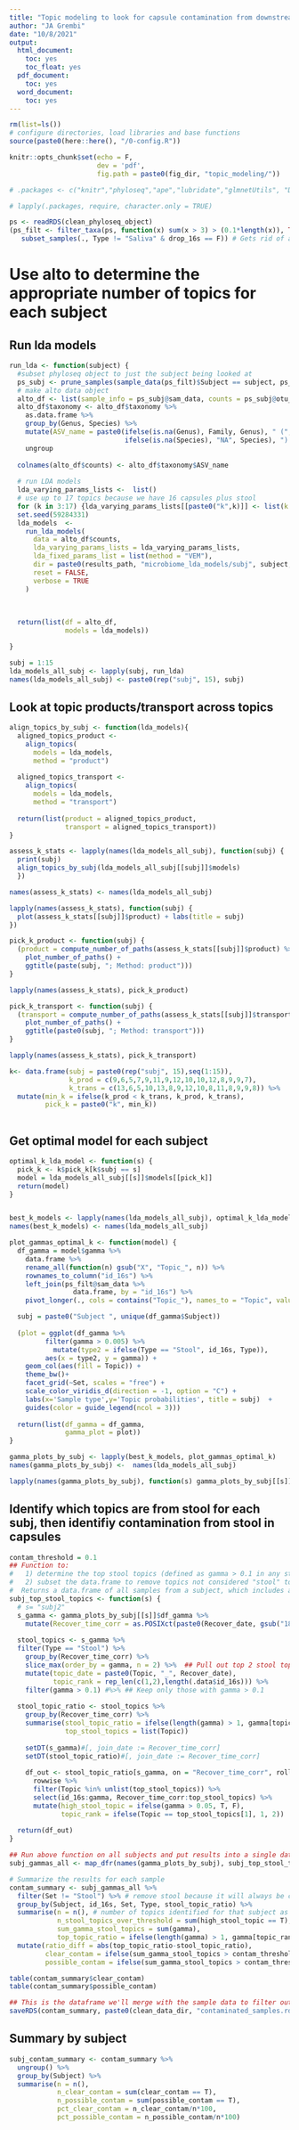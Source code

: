 ```yaml
---
title: "Topic modeling to look for capsule contamination from downstream locations"
author: "JA Grembi"
date: "10/8/2021"
output: 
  html_document:
    toc: yes
    toc_float: yes
  pdf_document:
    toc: yes
  word_document:
    toc: yes
---
```


```r
rm(list=ls())
# configure directories, load libraries and base functions
source(paste0(here::here(), "/0-config.R"))

knitr::opts_chunk$set(echo = F,
                      dev = 'pdf', 
                      fig.path = paste0(fig_dir, "topic_modeling/"))

# .packages <- c("knitr","phyloseq","ape","lubridate","glmnetUtils", "DESeq2", "MetaTopics", "slam", "topicmodels", "reshape2","tidyverse", "alto")

# lapply(.packages, require, character.only = TRUE)

```

```r
ps <- readRDS(clean_phyloseq_object)
(ps_filt <- filter_taxa(ps, function(x) sum(x > 3) > (0.1*length(x)), TRUE) %>% # Gets rid of all taxa not found at a count of 3 in at least 10% of samples
   subset_samples(., Type != "Saliva" & drop_16s == F)) # Gets rid of all saliva samples plus other duplicates and non-useful samples

```



# Use alto to determine the appropriate number of topics for each subject

## Run lda models
```r
run_lda <- function(subject) {
  #subset phyloseq object to just the subject being looked at
  ps_subj <- prune_samples(sample_data(ps_filt)$Subject == subject, ps_filt)
  # make alto data object
  alto_df <- list(sample_info = ps_subj@sam_data, counts = ps_subj@otu_table, taxonomy = ps_subj@tax_table)  
  alto_df$taxonomy <- alto_df$taxonomy %>%
    as.data.frame %>%
    group_by(Genus, Species) %>%
    mutate(ASV_name = paste0(ifelse(is.na(Genus), Family, Genus), " (", 
                             ifelse(is.na(Species), "NA", Species), ") ", row_number())) %>%
    ungroup
  
  colnames(alto_df$counts) <- alto_df$taxonomy$ASV_name
    
  # run LDA models
  lda_varying_params_lists <-  list()
  # use up to 17 topics because we have 16 capsules plus stool
  for (k in 3:17) {lda_varying_params_lists[[paste0("k",k)]] <- list(k = k)} 
  set.seed(59284331)
  lda_models  <- 
    run_lda_models(
      data = alto_df$counts,
      lda_varying_params_lists = lda_varying_params_lists,
      lda_fixed_params_list = list(method = "VEM"),
      dir = paste0(results_path, "microbiome_lda_models/subj", subject, "/"),
      reset = FALSE,
      verbose = TRUE
    )
  
  
  
  return(list(df = alto_df,
              models = lda_models))

}

subj = 1:15
lda_models_all_subj <- lapply(subj, run_lda)
names(lda_models_all_subj) <- paste0(rep("subj", 15), subj)
```

## Look at topic products/transport across topics
```r

align_topics_by_subj <- function(lda_models){
  aligned_topics_product <- 
    align_topics(
      models = lda_models,
      method = "product") 
  
  aligned_topics_transport <- 
    align_topics(
      models = lda_models,
      method = "transport")   
  
  return(list(product = aligned_topics_product,
              transport = aligned_topics_transport))
}

assess_k_stats <- lapply(names(lda_models_all_subj), function(subj) {
  print(subj)
  align_topics_by_subj(lda_models_all_subj[[subj]]$models)
  })

names(assess_k_stats) <- names(lda_models_all_subj)
```

```r
lapply(names(assess_k_stats), function(subj) {
  plot(assess_k_stats[[subj]]$product) + labs(title = subj)
})


```

```r
pick_k_product <- function(subj) {
  (product = compute_number_of_paths(assess_k_stats[[subj]]$product) %>% 
    plot_number_of_paths() + 
    ggtitle(paste(subj, "; Method: product")))  
}

lapply(names(assess_k_stats), pick_k_product)
```
```r
pick_k_transport <- function(subj) {
  (transport = compute_number_of_paths(assess_k_stats[[subj]]$transport) %>% 
    plot_number_of_paths() + 
    ggtitle(paste0(subj, "; Method: transport")))
}

lapply(names(assess_k_stats), pick_k_transport)

k<- data.frame(subj = paste0(rep("subj", 15),seq(1:15)), 
               k_prod = c(9,6,5,7,9,11,9,12,10,10,12,8,9,9,7),
               k_trans = c(13,6,5,10,13,8,9,12,10,8,11,8,9,9,8)) %>%
  mutate(min_k = ifelse(k_prod < k_trans, k_prod, k_trans),
         pick_k = paste0("k", min_k))
               
```


## Get optimal model for each subject
```r
optimal_k_lda_model <- function(s) {
  pick_k <- k$pick_k[k$subj == s]
  model = lda_models_all_subj[[s]]$models[[pick_k]]
  return(model)
}


best_k_models <- lapply(names(lda_models_all_subj), optimal_k_lda_model)
names(best_k_models) <- names(lda_models_all_subj)

plot_gammas_optimal_k <- function(model) {
  df_gamma = model$gamma %>%
    data.frame %>%
    rename_all(function(n) gsub("X", "Topic_", n)) %>%
    rownames_to_column("id_16s") %>%
    left_join(ps_filt@sam_data %>% 
                data.frame, by = "id_16s") %>%
    pivot_longer(., cols = contains("Topic_"), names_to = "Topic", values_to = "gamma")

  subj = paste0("Subject ", unique(df_gamma$Subject))
  
  (plot = ggplot(df_gamma %>%
         filter(gamma > 0.005) %>%
           mutate(type2 = ifelse(Type == "Stool", id_16s, Type)), 
         aes(x = type2, y = gamma)) +
    geom_col(aes(fill = Topic)) +
    theme_bw()+
    facet_grid(~Set, scales = "free") + 
    scale_color_viridis_d(direction = -1, option = "C") +
    labs(x='Sample type',y='Topic probabilities', title = subj)  +
    guides(color = guide_legend(ncol = 3))) 
  
  return(list(df_gamma = df_gamma, 
              gamma_plot = plot))
}

gamma_plots_by_subj <- lapply(best_k_models, plot_gammas_optimal_k)
names(gamma_plots_by_subj) <-  names(lda_models_all_subj)

```


```r
lapply(names(gamma_plots_by_subj), function(s) gamma_plots_by_subj[[s]]$gamma_plot)
```




## Identify which topics are from stool for each subj, then identifiy contamination from stool in capsules

```r

contam_threshold = 0.1
## Function to: 
#   1) determine the top stool topics (defined as gamma > 0.1 in any stool sample) and 
#   2) subset the data.frame to remove topics not considered "stool" topics
#  Returns a data.frame of all samples from a subject, which includes a Topic*sample for each row (each sample will have one row for each topic)
subj_top_stool_topics <- function(s) {
  # s= "subj2"
  s_gamma <- gamma_plots_by_subj[[s]]$df_gamma %>%
    mutate(Recover_time_corr = as.POSIXct(paste0(Recover_date, gsub("1899-12-31","", Recover_time)), format = "%Y-%m-%d  %H:%M:%S"))
  
  stool_topics <- s_gamma %>%
  filter(Type == "Stool") %>%
    group_by(Recover_time_corr) %>%
    slice_max(order_by = gamma, n = 2) %>%  ## Pull out top 2 stool topics
    mutate(topic_date = paste0(Topic, "_", Recover_date),
           topic_rank = rep_len(c(1,2),length(.data$id_16s))) %>%
    filter(gamma > 0.1) #%>% ## Keep only those with gamma > 0.1 
  
  stool_topic_ratio <- stool_topics %>%
    group_by(Recover_time_corr) %>%
    summarise(stool_topic_ratio = ifelse(length(gamma) > 1, gamma[topic_rank == 1]/gamma[topic_rank == 2], 1), 
              top_stool_topics = list(Topic)) 
  
    setDT(s_gamma)#[, join_date := Recover_time_corr]
    setDT(stool_topic_ratio)#[, join_date := Recover_time_corr]
    
    df_out <- stool_topic_ratio[s_gamma, on = "Recover_time_corr", roll = "nearest"] %>%
      rowwise %>%
      filter(Topic %in% unlist(top_stool_topics)) %>%
      select(id_16s:gamma, Recover_time_corr:top_stool_topics) %>%
      mutate(high_stool_topic = ifelse(gamma > 0.05, T, F),
             topic_rank = ifelse(Topic == top_stool_topics[1], 1, 2)) 
    
  return(df_out)
}

## Run above function on all subjects and put results into a single data.frame
subj_gammas_all <- map_dfr(names(gamma_plots_by_subj), subj_top_stool_topics)

# Summarize the results for each sample
contam_summary <- subj_gammas_all %>%
  filter(Set != "Stool") %>% # remove stool because it will always be contaminated with itself:)
  group_by(Subject, id_16s, Set, Type, stool_topic_ratio) %>%
  summarise(n = n(), # number of topics identified for that subject as 'stool' topics
            n_stool_topics_over_threshold = sum(high_stool_topic == T), # number of topics over 5% in the sample
            sum_gamma_stool_topics = sum(gamma),
            top_topic_ratio = ifelse(length(gamma) > 1, gamma[topic_rank == 1]/gamma[topic_rank == 2], 1)) %>%   # total proportion of the sample represented by 'stool' topics
  mutate(ratio_diff = abs(top_topic_ratio-stool_topic_ratio),
         clear_contam = ifelse(sum_gamma_stool_topics > contam_threshold & abs(top_topic_ratio-stool_topic_ratio) <= 3, T, F),  # obviously contam if the sum of 'stool' topics is greater than 10% *and* if more than half of the ratio of stool topics are similar to stool.
         possible_contam = ifelse(sum_gamma_stool_topics > contam_threshold, T, F))  # exceeds the contamination threshold, but no requirement for multiple stool topics to be represented

table(contam_summary$clear_contam)
table(contam_summary$possible_contam)

## This is the dataframe we'll merge with the sample data to filter out 'potentially contaminated' capsule samples.
saveRDS(contam_summary, paste0(clean_data_dir, "contaminated_samples.rds"))
```

## Summary by subject
```r
subj_contam_summary <- contam_summary %>%
  ungroup() %>%
  group_by(Subject) %>%
  summarise(n = n(),
            n_clear_contam = sum(clear_contam == T),
            n_possible_contam = sum(possible_contam == T),
            pct_clear_contam = n_clear_contam/n*100, 
            pct_possible_contam = n_possible_contam/n*100)
  
```





